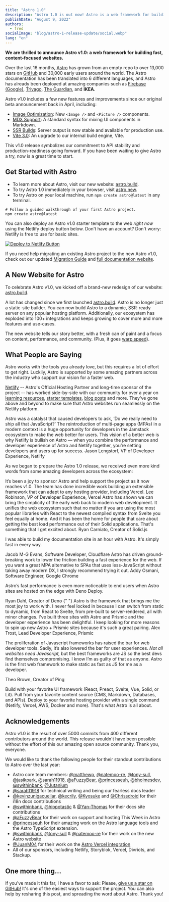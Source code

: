```yaml
---
title: "Astro 1.0"
description: "Astro 1.0 is out now! Astro is a web framework for building fast, content-focused websites. Performance powered by Astro next-gen island architecture. Learn more about Astro 1.0 release, our new website, and what people are saying about Astro."
publishDate: "August 9, 2022"
authors:
  - fred
socialImage: "blog/astro-1-release-update/social.webp"
lang: "en"
---
```



**We are thrilled to announce Astro v1.0: a web framework for building fast, content-focused websites.**

Over the last 16 months, [Astro](https://astro.build/) has grown from an empty repo to over 13,000 stars on [GitHub](https://github.com/withastro/astro) and 30,000 early users around the world. The Astro documentation has been translated into 6 different languages, and Astro has already been deployed at amazing companies such as [Firebase (Google)](https://firebase.blog/), [Trivago](https://tech.trivago.com/), [The Guardian](https://theguardian.engineering/), and **IKEA**.

Astro v1.0 includes a few new features and improvements since our original beta announcement back in April, including:

- [Image Optimization](https://docs.astro.build/en/guides/integrations-guide/image/): New `<Image />` and `<Picture />` components.
- [MDX Support](https://docs.astro.build/en/guides/integrations-guide/mdx/): A standard syntax for mixing UI components in Markdown.
- [SSR Builds](https://docs.astro.build/en/guides/server-side-rendering/): Server output is now stable and available for production use.
- [Vite 3.0](https://vitejs.dev/blog/announcing-vite3.html#dev-improvements): An upgrade to our internal build engine, Vite.

This v1.0 release symbolizes our commitment to API stability and production-readiness going forward. If you have been waiting to give Astro a try, now is a great time to start.

## Get Started with Astro

- To learn more about Astro, visit our new website: [astro.build](https://astro.build).
- To try Astro 1.0 immediately in your browser, visit [astro.new](https://astro.new).
- To try Astro on your local machine, run `npm create astro@latest` in any terminal.

```
# Follow a guided walkthrough of your first Astro project.
npm create astro@latest
```

You can also deploy an Astro v1.0 starter template to the web _right now_ using the Netlify deploy button below. Don't have an account? Don't worry: Netlify is free to use for basic sites.

<a href="https://app.netlify.com/start/deploy?repository=https://github.com/netlify-templates/astro-quickstart">
	<img src="https://www.netlify.com/img/deploy/button.svg" alt="Deploy to Netlify Button" />
</a>

If you need help migrating an existing Astro project to the new Astro v1.0, check out our updated [Migration Guide](https://docs.astro.build/en/migrate/) and [full documentation website](https://docs.astro.build/).

## A New Website for Astro

To celebrate Astro v1.0, we kicked off a brand-new redesign of our website: [astro.build](https://astro.build).

<BlogContentImage src={websiteImg} alt="The brand new astro.build redesign" />

A lot has changed since we first launched [astro.build](https://astro.build). Astro is no longer just a static-site builder. You can now build Astro to a dynamic, SSR-ready server on any popular hosting platform. Additionally, our ecosystem has exploded into 100+ integrations and keeps growing to cover more and more features and use-cases.

The new website tells our story better, with a fresh can of paint and a focus on content, performance, and community. (Plus, it goes [warp speed](/#warp-speed)).

## What People are Saying

Astro works with the tools you already love, but this requires a lot of effort to get right. Luckily, Astro is supported by some amazing partners across the industry who support our vision for a faster web.

[Netlify](https://www.netlify.com/) -- Astro's Official Hosting Partner and long-time sponsor of the project -- has worked side-by-side with our community for over a year on [learning resources](https://docs.netlify.com/integrations/frameworks/astro/), [starter templates](https://github.com/netlify-templates/astro-quickstart), [blog posts](https://www.netlify.com/blog/how-to-deploy-astro/) and more. They've gone above and beyond to make sure that Astro websites run seamlessly on the Netlify platform.

<Testimonial>
	<Icon slot="logo" name="logos:netlify" height="48" />
	<span slot="quote">
		Astro was a catalyst that caused developers to ask, ‘Do we really need to ship all that
		JavaScript?’ The reintroduction of multi-page apps (MPAs) in a modern context is a huge
		opportunity for developers in the Jamstack ecosystem to make the web better for users. This
		vision of a better web is why Netlify is bullish on Astro — when you combine the performance and
		developer experience of Astro and Netlify together, you’re setting developers and users up for
		success.
	</span>
	<span slot="cite">Jason Lengstorf, VP of Developer Experience, Netlify</span>
</Testimonial>

As we began to prepare the Astro 1.0 release, we received even more kind words from some amazing developers across the ecosystem:

<Testimonial>
	<Icon slot="logo" name="logos:vercel-icon" width="48" class="invert" />
	<span slot="quote">
		It’s been a joy to sponsor Astro and help support the project as it now reaches v1.0. The team
		has done incredible work building an extensible framework that can adapt to any hosting
		provider, including Vercel.
	</span>
	<span slot="cite">Lee Robinson, VP of Developer Experience, Vercel</span>
</Testimonial>

<Testimonial>
	<Icon slot="logo" name="logos:solidjs-icon" width="48" />
	<span slot="quote">
		Astro has shown we can bring the simplicity of the early web back to modern web development. It
		unifies the web ecosystem such that no matter if you are using the most popular libraries with
		React to the newest compiled syntax from Svelte you feel equally at home. And it has been the
		home for people that care about getting the best load performance out of their Solid
		applications. That's something that I get excited about.
	</span>
	<span slot="cite">Ryan Carniato, Creator of Solid.js</span>
</Testimonial>

<Testimonial>
	<Icon slot="logo" name="logos:cloudflare" width="48" />
	<p slot="quote">
		I was able to build my documentation site in an hour with Astro. It's simply fast in every way.
	</p>
	<span slot="cite">Jacob M-G Evans, Software Developer, Cloudflare</span>
</Testimonial>

<Testimonial>
	<Icon slot="logo" name="logos:chrome" width="48" />
	<span slot="quote">
		Astro has driven ground-breaking work to lower the friction building a fast experience for the
		web. If you want a great MPA alternative to SPAs that uses less-JavaScript without taking away
		modern DX, I strongly recommend trying it out.
	</span>
	<span slot="cite">Addy Osmani, Software Engineer, Google Chrome</span>
</Testimonial>

<Testimonial>
	<Icon slot="logo" name="logos:deno" width="48" class="invert" />
	<p slot="quote">
		Astro’s fast performance is even more noticeable to end users when Astro sites are hosted on the
		edge with Deno Deploy.
	</p>
	<span slot="cite">Ryan Dahl, Creator of Deno</span>
</Testimonial>

<Testimonial>
	<Icon slot="logo" name="logos:prismic-icon" width="48" />
	<span slot="quote">
		{" "}
		Astro is the framework that brings me the most joy to work with. I never feel locked in because I
		can switch from static to dynamic, from React to Svelte, from pre-built to server-rendered, all with
		minor changes. I've built three sites with Astro and Prismic and the developer experience has been
		delightful. I keep looking for more reasons to spin up new Astro + Prismic sites because it's such
		a great pairing.
	</span>
	<span slot="cite">Alex Trost, Lead Developer Experience, Prismic</span>
</Testimonial>

<Testimonial>
	<Icon slot="logo" name="logos/ping" width="48" style="fill: #e24a8d;" />
	<p slot="quote">
		The proliferation of Javascript frameworks has raised the bar for web developer tools. Sadly,
		it’s also lowered the bar for user experiences. <em>Not all websites need Javascript,</em> but
		the best frameworks are JS so the best devs find themselves compromising. I know I’m as guilty
		of that as anyone. Astro is the first web framework to make static as fast as JS for me as a
		developer.
	</p>
	<span slot="cite">Theo Brown, Creator of Ping</span>
</Testimonial>

Build with your favorite UI framework (React, Preact, Svelte, Vue, Solid, or Lit). Pull from your favorite content source (CMS, Markdown, Databases, and APIs). Deploy to your favorite hosting provider with a single command (Netlify, Vercel, AWS, Docker and more). That's what Astro is all about.

## Acknowledgements

Astro v1.0 is the result of over 5000 commits from 400 different contributors around the world. This release wouldn't have been possible without the effort of this our amazing open source community. Thank you, everyone.

We would like to thank the following people for their standout contributions to Astro over the last year:

- Astro core team members: [@matthewp](https://github.com/matthewp), [@natemoo-re](https://github.com/natemoo-re), [@tony-sull](https://github.com/tony-sull), [@jasikpark](https://github.com/jasikpark), [@sarah11918](https://github.com/sarah11918), [@aFuzzyBear](https://github.com/aFuzzyBear), [@princesseuh](https://github.com/princesseuh), [@bholmesdev](https://github.com/bholmesdev), [@swithinbank](https://github.com/delucis), [@Jutanium](https://github.com/Jutanium)
- [@sarah11918](https://github.com/sarah11918) for technical writing and being our fearless docs leader
- [@kevinzunigacuellar](https://github.com/kevinzunigacuellar), [@kecrily](https://github.com/kecrily), [@Kyosuke](https://github.com/Kyosuke) and [@Chrissdroid](https://github.com/Chrissdroid) for their i18n docs contributions
- [@swithinbank](https://github.com/delucis), [@hippotastic](https://github.com/hippotastic) & [@Yan-Thomas](https://github.com/Yan-Thomas) for their docs site contributions
- [@aFuzzyBear](https://github.com/aFuzzyBear) for their work on support and hosting This Week in Astro
- [@princesseuh](https://github.com/princesseuh) for their amazing work on the Astro language tools and the Astro TypeScript extension.
- [@swithinbank](https://github.com/delucis), [@tony-sull](https://github.com/tony-sull) & [@natemoo-re](https://github.com/natemoo-re) for their work on the new Astro website
- [@JuanM04](https://github.com/JuanM04) for their work on the [Astro Vercel integration](https://docs.astro.build/en/guides/integrations-guide/vercel/)
- All of our sponsors, including Netlify, Storyblok, Vercel, Divriots, and Stackup.

## One more thing...

If you've made it this far, I have a favor to ask: Please, [give us a star on GitHub!](https://github.com/withastro/astro) It's one of the easiest ways to support the project. You can also help by resharing this post, and spreading the word about Astro. Thank you!
